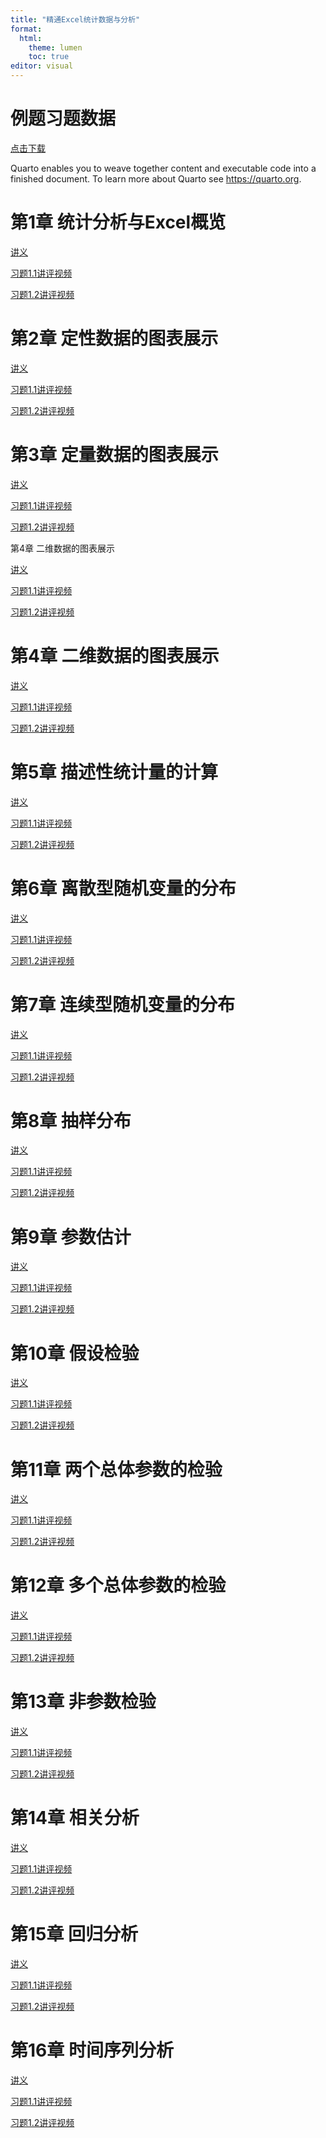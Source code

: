 ```yaml
---
title: "精通Excel统计数据与分析"
format:
  html:
    theme: lumen
    toc: true
editor: visual
---
```


# 例题习题数据

[点击下载]()

Quarto enables you to weave together content and executable code into a finished document. To learn more about Quarto see <https://quarto.org>.

# 第1章 统计分析与Excel概览

[讲义]()

[习题1.1讲评视频]()

[习题1.2讲评视频]()

# 第2章 定性数据的图表展示

[讲义]()

[习题1.1讲评视频]()

[习题1.2讲评视频]()

# 第3章 定量数据的图表展示

[讲义]()

[习题1.1讲评视频]()

[习题1.2讲评视频]()

第4章 二维数据的图表展示

[讲义]()

[习题1.1讲评视频]()

[习题1.2讲评视频]()

# 第4章 二维数据的图表展示

[讲义]()

[习题1.1讲评视频]()

[习题1.2讲评视频]()

# 第5章 描述性统计量的计算

[讲义]()

[习题1.1讲评视频]()

[习题1.2讲评视频]()

# 第6章 离散型随机变量的分布

[讲义]()

[习题1.1讲评视频]()

[习题1.2讲评视频]()

# 第7章 连续型随机变量的分布

[讲义]()

[习题1.1讲评视频]()

[习题1.2讲评视频]()

# 第8章 抽样分布

[讲义]()

[习题1.1讲评视频]()

[习题1.2讲评视频]()

# 第9章 参数估计

[讲义]()

[习题1.1讲评视频]()

[习题1.2讲评视频]()

# 第10章 假设检验

[讲义]()

[习题1.1讲评视频]()

[习题1.2讲评视频]()

# 第11章 两个总体参数的检验

[讲义]()

[习题1.1讲评视频]()

[习题1.2讲评视频]()

# 第12章 多个总体参数的检验

[讲义]()

[习题1.1讲评视频]()

[习题1.2讲评视频]()

# 第13章 非参数检验

[讲义]()

[习题1.1讲评视频]()

[习题1.2讲评视频]()

# 第14章 相关分析

[讲义]()

[习题1.1讲评视频]()

[习题1.2讲评视频]()

# 第15章 回归分析

[讲义]()

[习题1.1讲评视频]()

[习题1.2讲评视频]()

# 第16章 时间序列分析

[讲义]()

[习题1.1讲评视频]()

[习题1.2讲评视频]()

